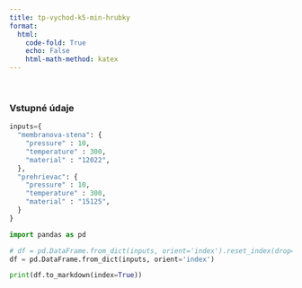```yaml
---
title: tp-vychod-k5-min-hrubky
format:
  html:
    code-fold: True
    echo: False
    html-math-method: katex
---
```


<p>&nbsp;</p>
### Vstupné údaje

```python
inputs={
  "membranova-stena": {
    "pressure" : 10,
    "temperature" : 300,
    "material" : "12022",
  },
  "prehrievac": {
    "pressure" : 10,
    "temperature" : 300,
    "material" : "15125",
  }
}
```
```python
import pandas as pd

# df = pd.DataFrame.from_dict(inputs, orient='index').reset_index(drop=True)
df = pd.DataFrame.from_dict(inputs, orient='index')

print(df.to_markdown(index=True))
```
